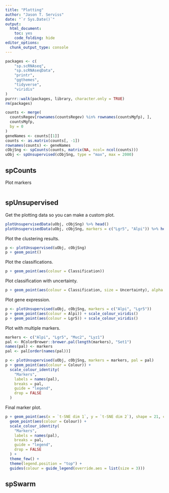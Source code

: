 ```yaml
---
title: "Plotting"
author: "Jason T. Serviss"
date: "`r Sys.Date()`"
output:
  html_document:
    toc: yes
    code_folding: hide
editor_options: 
  chunk_output_type: console
---
```


```r
packages <- c(
    "sp.scRNAseq",
    "sp.scRNAseqData",
    "printr",
    "ggthemes",
    "tidyverse",
    "viridis"
)
purrr::walk(packages, library, character.only = TRUE)
rm(packages)
```

```r
counts <- merge(
  countsRegev[rownames(countsRegev) %in% rownames(countsMgfp), ], 
  countsMgfp, 
  by = 0
)
geneNames <- counts[[1]]
counts <- as.matrix(counts[, -1])
rownames(counts) <- geneNames
cObjSng <- spCounts(counts, matrix(NA, ncol= ncol(counts)))
uObj <- spUnsupervised(cObjSng, type = "max", max = 2000)
```

## spCounts

Plot markers
```r

```


## spUnsupervised

Get the plotting data so you can make a custom plot.

```r
plotUnsupervisedData(uObj, cObjSng) %>% head()
plotUnsupervisedData(uObj, cObjSng, markers = c("Lgr5", "Alpi")) %>% head()
```

Plot the clustering results.
```r
p <- plotUnsupervised(uObj, cObjSng)
p + geom_point()
```

Plot the classifications.
```r
p + geom_point(aes(colour = Classification))
```

Plot classification with uncertainty.
```r
p + geom_point(aes(colour = Classification, size = Uncertainty), alpha = 0.75)
```

Plot gene expression.
```r
p <- plotUnsupervised(uObj, cObjSng, markers = c("Alpi", "Lgr5"))
p + geom_point(aes(colour = Alpi)) + scale_colour_viridis()
p + geom_point(aes(colour = Lgr5)) + scale_colour_viridis()
```

Plot with multiple markers.
```r
markers <- c("Alpi", "Lgr5", "Muc2", "Lyz1")
pal <- RColorBrewer::brewer.pal(length(markers), "Set1")
names(pal) <- markers
pal <- pal[order(names(pal))]

p <- plotUnsupervised(uObj, cObjSng, markers = markers, pal = pal)
p + geom_point(aes(colour = Colour)) + 
  scale_colour_identity(
    "Markers", 
    labels = names(pal),
    breaks = pal, 
    guide = "legend", 
    drop = FALSE
  )
```

Final marker plot.
```r
p + geom_point(aes(x = `t-SNE dim 1`, y = `t-SNE dim 2`), shape = 21, colour = "black") +
  geom_point(aes(colour = Colour)) + 
  scale_colour_identity(
    "Markers", 
    labels = names(pal),
    breaks = pal, 
    guide = "legend", 
    drop = FALSE
  ) +
  theme_few() +
  theme(legend.position = "top") +
  guides(colour = guide_legend(override.aes = list(size = 3)))
```

## spSwarm
